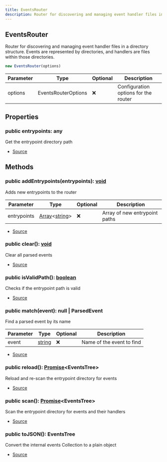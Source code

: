 ```yaml
---
title: EventsRouter
description: Router for discovering and managing event handler files in a directory structure. Events are represented by directories, and handlers are files within those directories.
---
```



## EventsRouter
Router for discovering and managing event handler files in a directory structure.
Events are represented by directories, and handlers are files within those directories.



```typescript
new EventsRouter(options)
```
| Parameter | Type | Optional | Description |
| ----------- | ----------- | ----------- | ----------- |
| options | EventsRouterOptions | ❌ | Configuration options for the router |


## Properties
### public entrypoints: any
Get the entrypoint directory path

- [Source](https://github.com/underctrl-io/commandkit/blob/98b939d6fdf8beaae597b4dc0351a139da52ee8d/packages/commandkit/src/app/router/EventsRouter.ts#L79)

## Methods
### public addEntrypoints(entrypoints): [void](https://developer.mozilla.org/en-US/docs/Web/JavaScript/Reference/Global_Objects/undefined)
Adds new entrypoints to the router



| Parameter | Type | Optional | Description |
| ----------- | ----------- | ----------- | ----------- |
| entrypoints | [Array](https://developer.mozilla.org/en-US/docs/Web/JavaScript/Reference/Global_Objects/Array)\<[string](https://developer.mozilla.org/en-US/docs/Web/JavaScript/Reference/Global_Objects/String)> | ❌ | Array of new entrypoint paths |


- [Source](https://github.com/underctrl-io/commandkit/blob/98b939d6fdf8beaae597b4dc0351a139da52ee8d/packages/commandkit/src/app/router/EventsRouter.ts#L60)
### public clear(): [void](https://developer.mozilla.org/en-US/docs/Web/JavaScript/Reference/Global_Objects/undefined)
Clear all parsed events



- [Source](https://github.com/underctrl-io/commandkit/blob/98b939d6fdf8beaae597b4dc0351a139da52ee8d/packages/commandkit/src/app/router/EventsRouter.ts#L93)
### public isValidPath(): [boolean](https://developer.mozilla.org/en-US/docs/Web/JavaScript/Reference/Global_Objects/Boolean)
Checks if the entrypoint path is valid



- [Source](https://github.com/underctrl-io/commandkit/blob/98b939d6fdf8beaae597b4dc0351a139da52ee8d/packages/commandkit/src/app/router/EventsRouter.ts#L86)
### public match(event): null | ParsedEvent
Find a parsed event by its name



| Parameter | Type | Optional | Description |
| ----------- | ----------- | ----------- | ----------- |
| event | [string](https://developer.mozilla.org/en-US/docs/Web/JavaScript/Reference/Global_Objects/String) | ❌ | Name of the event to find |


- [Source](https://github.com/underctrl-io/commandkit/blob/98b939d6fdf8beaae597b4dc0351a139da52ee8d/packages/commandkit/src/app/router/EventsRouter.ts#L71)
### public reload(): [Promise](https://developer.mozilla.org/en-US/docs/Web/JavaScript/Reference/Global_Objects/Promise)\<EventsTree>
Reload and re-scan the entrypoint directory for events



- [Source](https://github.com/underctrl-io/commandkit/blob/98b939d6fdf8beaae597b4dc0351a139da52ee8d/packages/commandkit/src/app/router/EventsRouter.ts#L101)
### public scan(): [Promise](https://developer.mozilla.org/en-US/docs/Web/JavaScript/Reference/Global_Objects/Promise)\<EventsTree>
Scan the entrypoint directory for events and their handlers



- [Source](https://github.com/underctrl-io/commandkit/blob/98b939d6fdf8beaae597b4dc0351a139da52ee8d/packages/commandkit/src/app/router/EventsRouter.ts#L110)
### public toJSON(): EventsTree
Convert the internal events Collection to a plain object



- [Source](https://github.com/underctrl-io/commandkit/blob/98b939d6fdf8beaae597b4dc0351a139da52ee8d/packages/commandkit/src/app/router/EventsRouter.ts#L129)